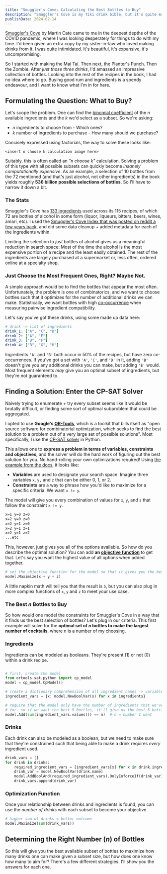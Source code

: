 ```yaml
---
title: "Smuggler's Cove: Calculating the Best Bottles to Buy"
description: "Smuggler's Cove is my Tiki drink bible, but it's quite expansive in what ingredients it calls for. Let's solve for the best selection of bottles & ingredients to buy."
publishDate: 2024-02-14
---
```


[Smuggler's Cove](https://www.smugglerscovesf.com/book) by Martin Cate came to me in the deepest depths of the COVID pandemic, where I was looking desperately for things to do with my time. I'd been given an extra copy by my sister-in-law who loved making drinks from it. I was quite intimidated. It's beautiful, it's expansive, it's uncompromising.

So I started with making the Mai Tai. Then next, the Planter's Punch. Then the Zombie. After _just those three drinks_, I'd amassed an impressive collection of bottles. Looking into the rest of the recipes in the book, I had no idea where to go. Buying good rum and ingredients is a spendy endeavour, and I want to know what I'm in for here.

## Formulating the Question: What to Buy?

Let's scope the problem. One can find the [binomial coefficient](https://en.wikipedia.org/wiki/Binomial_coefficient) of the _n_ available ingredients and the _k_ we'd select as a subset. So we're asking:

- _n_ ingredients to choose from - Which ones?
- _k_ number of ingredients to purchase - How many should we purchase?

Concisely expressed using factorials, the way to solve these looks like:

```
<insert n choose k calculation image here>
```

Suitably, this is often called an _"n choose k"_ calculation. Solving a problem of this type with all possible subsets can quickly become _insanely computationally expensive_. As an example, a selection of 10 bottles from the 72 mentioned (and that's just alcohol, not other ingredients) in the book yields roughly **536 billion possible selections of bottles**. So I'll have to narrow it down a bit.

### The Stats

Smuggler's Cove has [133 ingredients](https://github.com/zmsy/optimal-smugglers-cove/blob/main/metadata.csv) used across its 115 recipes, of which 72 are bottles of alcohol in some form (liquor, liqueurs, bitters, beers, wines, amari, etc). I used the [Smuggler's Cove Index that was posted on reddit a few years back](https://www.reddit.com/r/cocktails/comments/5um8zh/smugglers_cove_tiki_cocktail_book_index/), and did some data cleanup + added metadata for each of the ingredients within.

Limiting the selection to _just_ bottles of alcohol gives us a meaningful reduction in search space: Most of the time the alcohol is the most expensive portion of a recipe and the least easily obtained. The rest of the ingredients are largely purchased at a supermarket or, less often, ordered online at a specialty shop.

### Just Choose the Most Frequent Ones, Right? Maybe Not.

A simple approach would be to find the bottles that appear the most often. Unfortunately, the problem is one of combinatorics, and we want to choose bottles such that it optimizes for the number of additional drinks we can make. Statistically, we want bottles with high [co-occurrence](https://en.wikipedia.org/wiki/Co-occurrence) when measuring pairwise ingredient compatibility.

Let's say you've got these drinks, using some made up data here:

```yaml
# drink -> list of ingredients
drink_1: ["A", "C", "D"]
drink_2: ["A", "E"]
drink_3: ["B", "F"]
drink_4: ["B", "G", "H"]
```

Ingredients `'A'` and `'B'` both occur in 50% of the recipes, but have zero co-occurrences. If you've got a set with `'A'`, `'C'`, and `'D'` in it, adding `'B'` doesn't give you any additional drinks you can make, but adding `'E'` would. Most frequent elements _may_ give you an optimal subset of ingredients, but they're not guaranteed to.

## Finding a Solution: Enter the CP-SAT Solver

Naively trying to enumerate + try every subset seems like it would be brutally difficult, or finding some sort of optimal subproblem that could be aggregated.

I opted to use **Google's [OR-Tools](https://developers.google.com/optimization/introduction)**, which is a toolkit that bills itself as "open source software for combinatorial optimization, which seeks to find the best solution to a problem out of a very large set of possible solutions". Most specifically, I use the [CP-SAT solver](https://developers.google.com/optimization/cp/cp_solver) in Python.

This allows one to **express a problem in terms of variables, constraints and objectives**, and the solver will do the hard work of figuring out the best solution for you. No hand-rolling your own optimizations required! Using [the example from the docs](https://developers.google.com/optimization/cp/cp_solver), it looks like:

- **Variables** are used to designate your search space. Imagine three variables `x`, `y,` and `z` that can be either 0, 1, or 2.
- **Constraints** are a way to phrase how you'd like to maximize for a specific criteria. We want `x != y`.

The model will give you every combination of values for `x`, `y`, and `z` that follow the constraint `x != y`.

```txt
x=1 y=0 z=0
x=2 y=0 z=0
x=2 y=1 z=0
x=2 y=1 z=1
x=2 y=1 z=2
...etc
```

This, however, just gives you all of the options available. So how do you describe the optimal solution? You can add **an [objective function](https://developers.google.com/optimization/cp/cp_example#define_the_objective_function)** to get that. Let's say you want the highest value of all options when added together.

```python
# set the objective function for the model so that it gives you the best output.
model.Maximize(x + y + z)
```

A little napkin math will tell you that the result is `5`, but you can also plug in more complex functions of `x`, `y` and `z` to meet your use case.

### The Best _n_ Bottles to Buy

So how would one model the constraints for Smuggler's Cove in a way that it finds us the best selection of bottles? Let's plug in our criteria. This first example will solve for the **optimal set of _n_ bottles to make the largest number of cocktails**, where _n_ is a number of my choosing.

### Ingredients

Ingredients can be modeled as booleans. They're present (1) or not (0) within a drink recipe.

```python

# first, create the model
from ortools.sat.python import cp_model
model = cp_model.CpModel()

# create a dictionary comprehension of all ingredient names -> variables
ingredient_vars = {x: model.NewBoolVar(x) for x in ingredients}

# require that the model only have the number of ingredients that we've asked it
# for. so if we want the best 5 bottles, it'll give us the best 5 bottles.
model.Add(sum(ingredient_vars.values()) == n)  # n = number I want
```

### Drinks

Each drink can also be modeled as a boolean, but we need to make sure that they're constrained such that being able to make a drink requires _every_ ingredient used.

```python
drink_vars = []
for drink in drinks:
    required_ingredient_vars = [ingredient_vars[x] for x in drink.ingredients]
    drink_var = model.NewBoolVar(drink.name)
    model.AddBoolAnd(required_ingredient_vars).OnlyEnforceIf(drink_var)
    drink_vars.append(drink_var)
```

### Optimization Function

Once your relationship between drinks and ingredients is found, you can use the _number of drinks_ with each subset to become your objective.

```python
# higher sum of drinks = better outcome
model.Maximize(sum(drink_vars))
```

## Determining the Right Number (_n_) of Bottles

So this will give you the best available subset of bottles to maximize how many drinks one can make given a subset size, but how does one know how many to aim for? There's a few different strategies. I'll show you the answers for each one.
